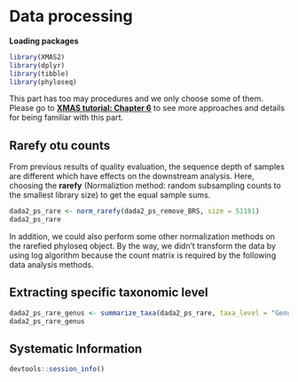 # Data processing



**Loading packages**

```r
library(XMAS2)
library(dplyr)
library(tibble)
library(phyloseq)
```

This part has too may procedures and we only choose some of them. Please go to **[XMAS tutorial: Chapter 6](https://xbiomeanalysis.github.io/XMAS_tutorial/pre-processing.html)** to see more approaches and details for being familiar with this part.

## Rarefy otu counts

From previous results of quality evaluation, the sequence depth of samples are different which have effects on the downstream analysis. Here, choosing the **rarefy** (Normaliztion method: random subsampling counts to the smallest library size) to get the equal sample sums.

```r
dada2_ps_rare <- norm_rarefy(dada2_ps_remove_BRS, size = 51181)
dada2_ps_rare
```

In addition, we could also perform some other normalization methods on the rarefied phyloseq object. By the way, we didn't transform the data by using log algorithm because the count matrix is required by the following data analysis methods.

## Extracting specific taxonomic level
```r
dada2_ps_rare_genus <- summarize_taxa(dada2_ps_rare, taxa_level = "Genus")
dada2_ps_rare_genus
```

## Systematic Information
```r
devtools::session_info()
```